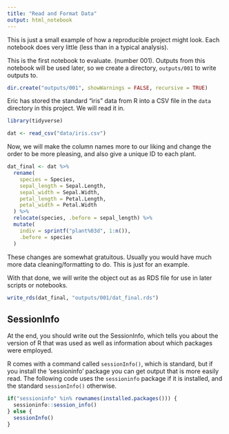 ```yaml
---
title: "Read and Format Data"
output: html_notebook
---
```


This is just a small example of how a reproducible project might look.
Each notebook does very little (less than in a typical analysis).

This is the first notebook to evaluate.  (number 001).  Outputs from this
notebook will be used later, so we create a directory, `outputs/001` to
write outputs to.
```r
dir.create("outputs/001", showWarnings = FALSE, recursive = TRUE)
```

Eric has stored the standard "iris" data from R into a CSV file
in the `data` directory in this project.  We will read it in.
```r
library(tidyverse)

dat <- read_csv("data/iris.csv")
```

Now, we will make the column names more to our liking and change
the order to be more pleasing, and also give a unique ID to
each plant.
```r
dat_final <- dat %>%
  rename(
    species = Species,
    sepal_length = Sepal.Length,
    sepal_width = Sepal.Width,
    petal_length = Petal.Length,
    petal_width = Petal.Width
  ) %>%
  relocate(species, .before = sepal_length) %>%
  mutate(
    indiv = sprintf("plant%03d", 1:n()), 
    .before = species
  )
```

These changes are somewhat gratuitous.  Usually you would have much
more data cleaning/formatting to do.  This is just for an example.

With that done, we will write the object out as as RDS file for
use in later scripts or notebooks.

```r
write_rds(dat_final, "outputs/001/dat_final.rds")
```

## SessionInfo

At the end, you should write out the SessionInfo, which tells you
about the version of R that was used as well as information about
which packages were employed.

R comes with a command called `sessionInfo()`, which is standard,
but if you install the 'sessioninfo' package you can get output that
is more easily read.  The following code uses the `sessioninfo` package
if it is installed, and the standard `sessionInfo()` otherwise.
```r
if("sessioninfo" %in% rownames(installed.packages())) {
  sessioninfo::session_info()
} else {
  sessionInfo()
}
```